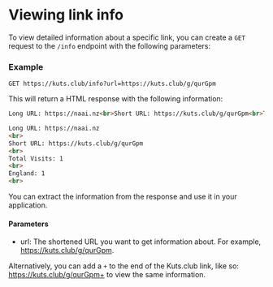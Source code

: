 # Viewing link info

To view detailed information about a specific link, you can create a `GET` request to the `/info` endpoint with the following parameters:

### Example
```plaintext
GET https://kuts.club/info?url=https://kuts.club/g/qurGpm
```
This will return a HTML response with the following information:

```html
Long URL: https://naai.nz<br>Short URL: https://kuts.club/g/qurGpm<br>Total Visits: 1<br>England: 1<br>
```
```html
Long URL: https://naai.nz
<br>
Short URL: https://kuts.club/g/qurGpm
<br>
Total Visits: 1
<br>
England: 1
<br>
```
You can extract the information from the response and use it in your application.

#### Parameters

- url: The shortened URL you want to get information about. For example, https://kuts.club/g/qurGpm.

Alternatively, you can add a `+` to the end of the Kuts.club link, like so: https://kuts.club/g/qurGpm+ to view the same information.